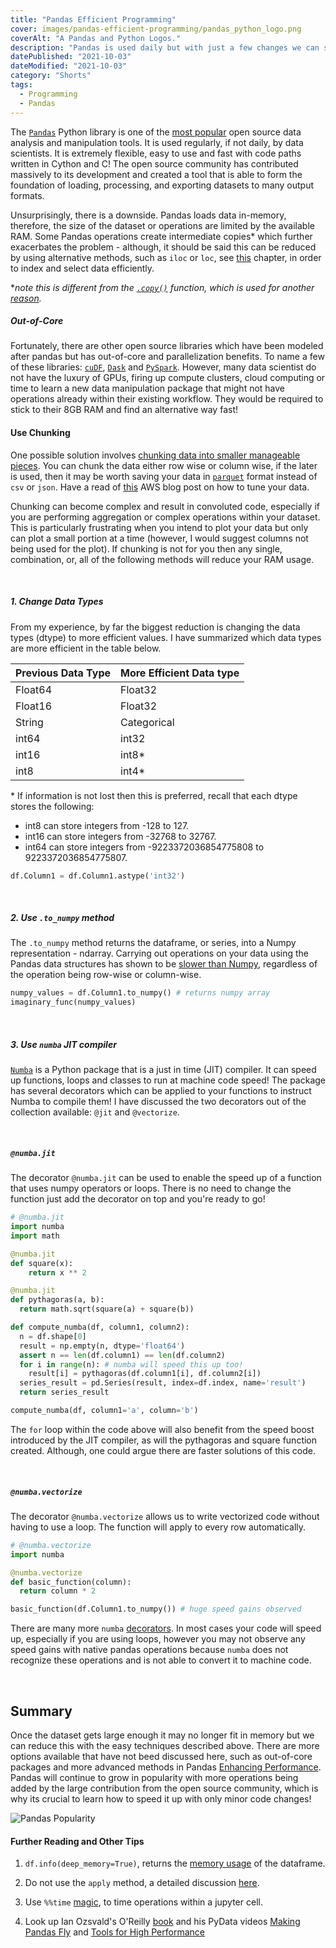 ```yaml
---
title: "Pandas Efficient Programming"
cover: images/pandas-efficient-programming/pandas_python_logo.png
coverAlt: "A Pandas and Python Logos."
description: "Pandas is used daily but with just a few changes we can speed it up."
datePublished: "2021-10-03"
dateModified: "2021-10-03"
category: "Shorts"
tags:
  - Programming
  - Pandas
---
```


<!-- markdownlint-disable-->


The [`Pandas`](https://pandas.pydata.org/) Python library is one of the [most popular](https://insights.stackoverflow.com/survey/2020) open source data analysis and manipulation tools. It is used regularly, if not daily, by data scientists. It is extremely flexible, easy to use and fast with code paths written in Cython and C! The open source community has contributed massively to its development and created a tool that is able to form the foundation of loading, processing, and exporting datasets to many output formats.   

Unsurprisingly, there is a downside. Pandas loads data in-memory, therefore, the size of the dataset or operations are limited by the available RAM. Some Pandas operations create intermediate copies* which further exacerbates the problem - although, it should be said this can be reduced by using alternative methods, such as `iloc` or `loc`, see [this](https://pandas.pydata.org/pandas-docs/stable/user_guide/indexing.html) chapter, in order to index and select data efficiently.

**note this is different from the [`.copy()`](https://pandas.pydata.org/docs/reference/api/pandas.DataFrame.copy.html) function, which is used for another [reason](https://stackoverflow.com/a/27680109/14877533).*


##### Out-of-Core

Fortunately, there are other open source libraries which have been modeled after pandas but has out-of-core and parallelization benefits. To name a few of these libraries: [`cuDF`](https://docs.rapids.ai/api), [`Dask`](https://docs.dask.org/en/latest/) and [`PySpark`](https://spark.apache.org/docs/latest/api/python/index.html). However, many data scientist do not have the luxury of GPUs, firing up compute clusters, cloud computing or time to learn a new data manipulation package that might not have operations already within their existing workflow. They would be required to stick to their 8GB RAM and find an alternative way fast! 


#### Use Chunking 

One possible solution involves [chunking data into smaller manageable pieces](https://pandas.pydata.org/pandas-docs/stable/user_guide/scale.html). You can chunk the data either row wise or column wise, if the later is used, then it may be worth saving your data in [`parquet`](https://www.snowflake.com/guides/what-parquet) format instead of `csv` or `json`. Have a read of [this](https://aws.amazon.com/blogs/big-data/top-10-performance-tuning-tips-for-amazon-athena/) AWS blog post on how to tune your data.

Chunking can become complex and result in convoluted code, especially if you are performing aggregation or complex operations within your dataset. This is particularly frustrating when you intend to plot your data but only can plot a small portion at a time (however, I would suggest columns not being used for the plot). If chunking is not for you then any single, combination, or, all of the following methods will reduce your RAM usage. 

<br/> 

##### 1. Change Data Types

From my experience, by far the biggest reduction is changing the data types (dtype) to more efficient values. I have summarized which data types are more efficient in the table below. 


| Previous Data Type | More Efficient Data type |
| ------ | ---------------------------------------- |
| Float64 | Float32 |
| Float16 | Float32 |
| String | Categorical |
| int64 | int32 |
| int16 | int8* |
| int8 | int4* |

\* If information is not lost then this is preferred, recall that each dtype stores the following: 
- int8 can store integers from -128 to 127.
- int16 can store integers from -32768 to 32767.
- int64 can store integers from -9223372036854775808 to 9223372036854775807.

```py
df.Column1 = df.Column1.astype('int32')
```

<br/> 

##### 2. Use `.to_numpy` method

The `.to_numpy` method returns the dataframe, or series, into a Numpy representation - ndarray. Carrying out operations on your data using the Pandas data structures has shown to be [slower than Numpy](https://towardsdatascience.com/speed-testing-pandas-vs-numpy-ffbf80070ee7), regardless of the operation being row-wise or column-wise.

```py
numpy_values = df.Column1.to_numpy() # returns numpy array
imaginary_func(numpy_values)
```

<br/> 

##### 3. Use `numba` JIT compiler

[`Numba`](http://numba.pydata.org/) is a Python package that is a just in time (JIT) compiler. It can speed up functions, loops and classes to run at machine code speed! The package has several decorators which can be applied to your functions to instruct Numba to compile them! I have discussed the two decorators out of the collection available: `@jit` and `@vectorize`. 

<br/>

##### **`@numba.jit`**

The decorator `@numba.jit` can be used to enable the speed up of a function that uses numpy operators or loops. There is no need to change the function just add the decorator on top and you're ready to go!

```py
# @numba.jit
import numba
import math

@numba.jit
def square(x):
    return x ** 2

@numba.jit
def pythagoras(a, b):
  return math.sqrt(square(a) + square(b))

def compute_numba(df, column1, column2):
  n = df.shape[0]
  result = np.empty(n, dtype='float64')
  assert n == len(df.column1) == len(df.column2)
  for i in range(n): # numba will speed this up too!
    result[i] = pythagoras(df.column1[i], df.column2[i])
  series_result = pd.Series(result, index=df.index, name='result')
  return series_result

compute_numba(df, column1='a', column='b')  
```
The `for` loop within the code above will also benefit from the speed boost introduced by the JIT compiler, as will the pythagoras and square function created. Although, one could argue there are faster solutions of this code.

<br/> 

##### **`@numba.vectorize`**

The decorator `@numba.vectorize` allows us to write vectorized code without having to use a loop. The function will apply to every row automatically. 

```py
# @numba.vectorize
import numba

@numba.vectorize
def basic_function(column):
  return column * 2

basic_function(df.Column1.to_numpy()) # huge speed gains observed
```

There are many more `numba` [decorators](http://numba.pydata.org/numba-doc/0.8/modules/decorators.html). In most cases your code will speed up, especially if you are using loops, however you may not observe any speed gains with native pandas operations because `numba` does not recognize these operations and is not able to convert it to machine code.

<br/> 

## Summary 

Once the dataset gets large enough it may no longer fit in memory but we can reduce this with the easy techniques described above. There are more options available that have not beed discussed here, such as out-of-core packages and more advanced methods in Pandas [Enhancing Performance](https://pandas.pydata.org/pandas-docs/stable/user_guide/enhancingperf.html). Pandas will continue to grow in popularity with more operations being added by the large contribution from the open source community, which is why its crucial to learn how to speed it up with only minor code changes!  

![Pandas Popularity](./images/pandas-efficient-programming/pandas_popularity_growth.png)


#### Further Reading and Other Tips

1. `df.info(deep_memory=True)`, returns the [memory usage](https://pandas.pydata.org/pandas-docs/stable/reference/api/pandas.DataFrame.info.html) of the dataframe.  

2. Do not use the `apply` method, a detailed discussion [here](https://stackoverflow.com/a/54432584/14877533).

3. Use `%%time` [magic](https://ipython.readthedocs.io/en/stable/interactive/magics.html#magic-timeit), to time operations within a jupyter cell. 

4. Look up Ian Ozsvald's O'Reilly [book](https://www.amazon.com/High-Performance-Python-Performant-Programming-ebook/dp/B087YTVL8F/ref=sr_1_1?crid=2TWHW4LRAIEP6&dchild=1&keywords=high+performance+python&qid=1590482442&sprefix=high+performance+pyt%2Caps%2C232&sr=8-1) and his PyData videos [Making Pandas Fly](https://www.youtube.com/watch?v=N4pj3CS857c&t=3s) and [Tools for High Performance](https://www.youtube.com/watch?v=I1xyjc-JgGM&t=1536s)
